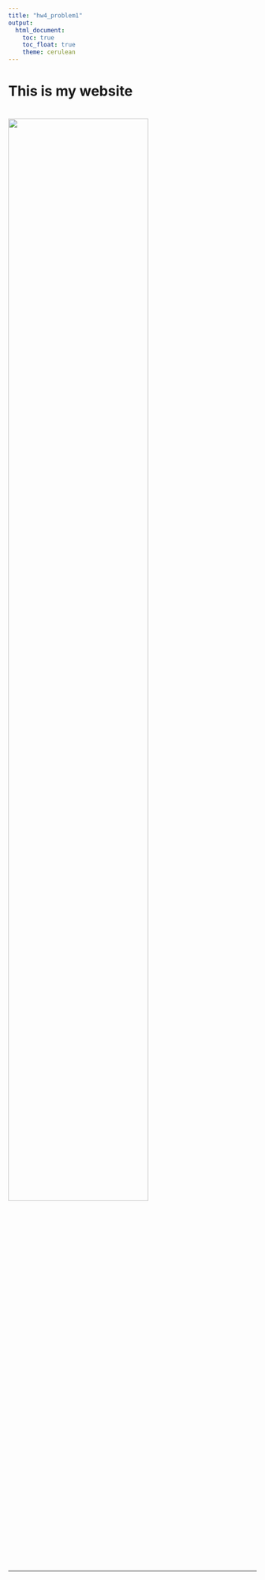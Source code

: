 ```yaml
---
title: "hw4_problem1"
output: 
  html_document:
    toc: true
    toc_float: true
    theme: cerulean
---
```


# This is my website


# <img src="image.jpg" style="width:75%">



---

